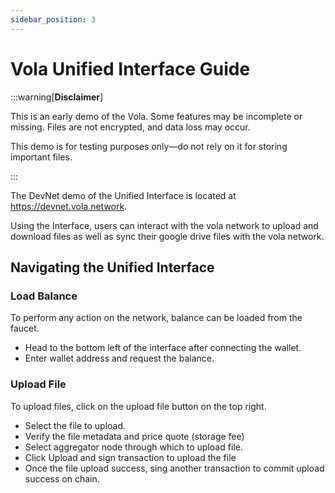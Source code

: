 ```yaml
---
sidebar_position: 3
---
```


# Vola Unified Interface Guide

:::warning[**Disclaimer**]

This is an early demo of the Vola. Some features may be incomplete or missing. Files are not encrypted, and data loss may occur.

This demo is for testing purposes only—do not rely on it for storing important files.

:::

The DevNet demo of the Unified Interface is located at https://devnet.vola.network.

Using the Interface, users can interact with the vola network to upload and download files as well as sync their google drive files with the vola network.

## Navigating the Unified Interface

### Load Balance

To perform any action on the network, balance can be loaded from the faucet.

- Head to the bottom left of the interface after connecting the wallet.
- Enter wallet address and request the balance.

### Upload File

To upload files, click on the upload file button on the top right.

- Select the file to upload.
- Verify the file metadata and price quote (storage fee)
- Select aggregator node through which to upload file.
- Click Upload and sign transaction to upload the file
- Once the file upload success, sing another transaction to commit upload success on chain.
